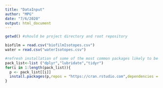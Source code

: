 ```yaml
---
title: "DataInput"
author: "MPG"
date: "7/6/2020"
output: html_document
---
```


```r
getwd() #should be project directory and root repository  

biofilm = read.csv("biofilmIsotopes.csv")
water = read.csv("waterIsotopes.csv")

#refresh installation of some of the most common packages likely to be used
pack_list<-list ("dplyr","lubridate","tidyr")
for(i in 1:length(pack_list)){
  p <- pack_list[[i]]
  install.packages(p,repos = "https://cran.rstudio.com",dependencies = TRUE)
}

```

